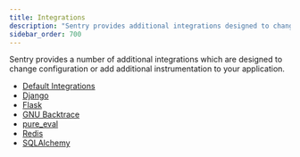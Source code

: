 ```yaml
---
title: Integrations
description: "Sentry provides additional integrations designed to change configuration or add instrumentation to your application."
sidebar_order: 700
---
```


Sentry provides a number of additional integrations which are designed to change configuration or add additional instrumentation to your application.

- [Default Integrations](default-integrations/)
- [Django](django/)
- [Flask](flask/)
- [GNU Backtrace](gnu_backtrace/)
- [pure_eval](pure_eval/)
- [Redis](redis/)
- [SQLAlchemy](sqlalchemy/)
